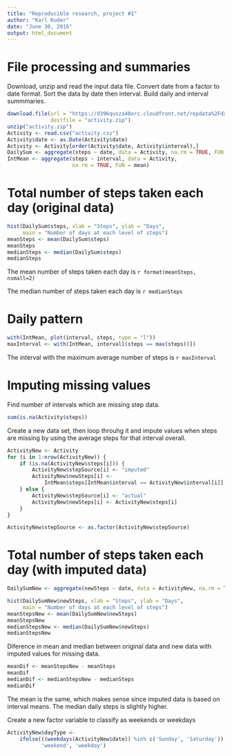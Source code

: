```yaml
---
title: "Reproducible research, project #1"
author: "Karl Kuder"
date: "June 30, 2016"
output: html_document
---
```


# File processing and summaries
Download, unzip and read the input data file.
Convert date from a factor to date format.
Sort the data by date then interval.
Build daily and interval summmaries.

```r
download.file(url = "https://d396qusza40orc.cloudfront.net/repdata%2Fdata%2Factivity.zip",
              destfile = "activity.zip")
unzip("activity.zip")
Activity <- read.csv("activity.csv")
Activity$date <- as.Date(Activity$date)
Activity <- Activity[order(Activity$date, Activity$interval),]
DailySum <- aggregate(steps ~ date, data = Activity, na.rm = TRUE, FUN = sum)
IntMean <- aggregate(steps ~ interval, data = Activity,
                     na.rm = TRUE, FUN = mean)

```





# Total number of steps taken each day (original data)
```r
hist(DailySum$steps, xlab = "Steps", ylab = "Days", 
     main = "Number of days at each level of steps")
meanSteps <- mean(DailySum$steps)
meanSteps
medianSteps <- median(DailySum$steps)
medianSteps
```

The mean number of steps taken each day is `r format(meanSteps, nsmall=2)`

The median number of steps taken each day is `r medianSteps`



# Daily pattern
```r
with(IntMean, plot(interval, steps, type = "l"))
maxInterval <- with(IntMean, interval[(steps == max(steps))])
```

The interval with the maximum average number of steps is `r maxInterval`



# Imputing missing values

Find number of intervals which are missing step data.

```r
sum(is.na(Activity$steps))
```

Create a new data set, then loop throuhg it and impute values when steps
are missing by using the average steps for that interval overall.
```r
ActivityNew <- Activity
for (i in 1:nrow(ActivityNew)) {
    if (is.na(ActivityNew$steps[i])) {
        ActivityNew$stepSource[i] <- "imputed"
        ActivityNew$newSteps[i] <- 
            IntMean$steps[IntMean$interval == ActivityNew$interval[i]]
    } else {
        ActivityNew$stepSource[i] <- "actual"
        ActivityNew$newSteps[i] <- ActivityNew$steps[i]
    }
}

ActivityNew$stepSource <- as.factor(ActivityNew$stepSource)
```



# Total number of steps taken each day (with imputed data)
```r
DailySumNew <- aggregate(newSteps ~ date, data = ActivityNew, na.rm = TRUE, FUN = sum)

hist(DailySumNew$newSteps, xlab = "Steps", ylab = "Days", 
     main = "Number of days at each level of steps")
meanStepsNew <- mean(DailySumNew$newSteps)
meanStepsNew
medianStepsNew <- median(DailySumNew$newSteps)
medianStepsNew
```

Diference in mean and median between original data and new data with 
imputed values for missing data.
```r
meanDif <- meanStepsNew - meanSteps
meanDif
medianDif <- medianStepsNew - medianSteps
medianDif
```

The mean is the same, which makes sense since imputed data is based on interval
means. The median daily steps is slightly higher.

Create a new factor variable to classify as weekends or weekdays
```r
ActivityNew$dayType <- 
    ifelse(((weekdays(ActivityNew$date)) %in% c('Sunday', 'Saturday')),
           'weekend', 'weekday')
```

